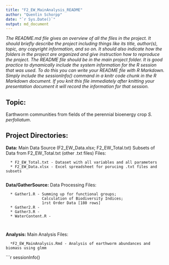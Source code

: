```yaml
---
title: "F2_EW_MainAnalysis_README"
author: "Quentin Schorpp"
date: "`r Sys.Date()`"
output: md_document
---
```


*The README.md file gives an overview of all the files in the project. It should briefly describe the project including things like its title, author(s), topic, any copyright information, and so on. It should also indicate how the folders in the project are organized and give instruction how to reproduce the project. The README file should be in the main project folder. It is good practice to dynamically include the system information for the R session that was used. To do this you can write your README file with R Markdown. Simply include the sessionInfo() command in a knitr code chunk in the R Markdown document. If you knit this file immediately after knitting your presentation document it will record the information for that session.*

## Topic: 
Earthworm communities from fields of the perennial bioenergy crop *S. perfoliatum*.

## Project Directories:
**Data:** Main Data Source (F2_EW_Data.xlsx; F2_EW_Total.txt)
      Subsets of Data from F2_EW_Total.txt (other .txt files)
      Files: 
      
      * F2_EW_Total.txt - Dataset with all variables and all parameters
      * F2_EW_Data.xlsx - Excel spreadsheet for porucing .txt files and subsets
      
**Data/GatherSource:** Data Processing 
      Files:
                    
      * Gather1.R - Summing up for functional groups; 
                    Calculation of Biodiversity Indices;
                    1rst Order Data [180 rows]
      * Gather2.R - 
      * Gather3.R - 
      * WaterContent.R - 
                                  
                    
**Analysis:** Main Analysis
      Files:
           
      *F2_EW_MainAnalysis.Rmd - Analysis of earthworm abundances and biomass using glmm



```r
sessionInfo()